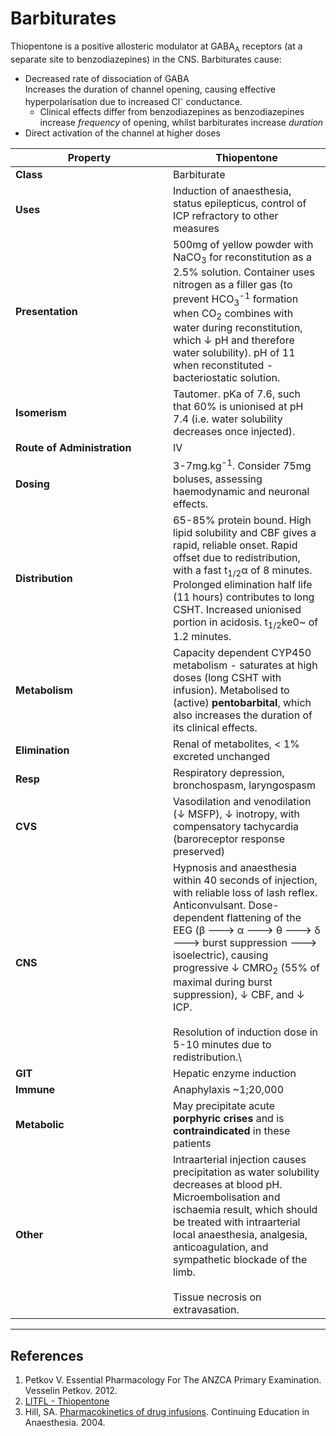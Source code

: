 # Barbiturates

Thiopentone is a positive allosteric modulator at GABA~A~ receptors (at a separate site to benzodiazepines) in the CNS. Barbiturates cause:

* Decreased rate of dissociation of GABA\
Increases the duration of channel opening, causing effective hyperpolarisation due to increased Cl^-^ conductance.
    * Clinical effects differ from benzodiazepines as benzodiazepines increase *frequency* of opening, whilst barbiturates increase *duration*
* Direct activation of the channel at higher doses\

|Property|Thiopentone
|--|--|
|**Class**|Barbiturate
|**Uses**|Induction of anaesthesia, status epilepticus, control of ICP refractory to other measures
|**Presentation**|500mg of yellow powder with NaCO~3~ for reconstitution as a 2.5% solution. Container uses nitrogen as a filler gas (to prevent HCO~3~^-1^ formation when CO~2~ combines with water during reconstitution, which ↓ pH and therefore water solubility). pH of 11 when reconstituted - bacteriostatic solution.
|**Isomerism**|Tautomer. pKa of 7.6, such that 60% is unionised at pH 7.4 (i.e. water solubility decreases once injected).
|**Route of Administration**|IV
|**Dosing**|3-7mg.kg^-1^. Consider 75mg boluses, assessing haemodynamic and neuronal effects.
|**Distribution**|65-85% protein bound. High lipid solubility and CBF gives a rapid, reliable onset. Rapid offset due to redistribution, with a fast t~1/2~α of 8 minutes. Prolonged elimination half life (11 hours) contributes to long CSHT. Increased unionised portion in acidosis. t~1/2~ke0~ of 1.2 minutes.
|**Metabolism**|Capacity dependent CYP450 metabolism - saturates at high doses (long CSHT with infusion). Metabolised to (active) **pentobarbital**, which also increases the duration of its clinical effects.
|**Elimination**|Renal of metabolites, < 1% excreted unchanged
|**Resp**|Respiratory depression, bronchospasm, laryngospasm
|**CVS**|Vasodilation and venodilation (↓ MSFP), ↓ inotropy, with compensatory tachycardia (baroreceptor response preserved)
|**CNS**|Hypnosis and anaesthesia within 40 seconds of injection, with reliable loss of lash reflex. Anticonvulsant. Dose-dependent flattening of the EEG (β 🡒 α 🡒 θ 🡒 δ 🡒 burst suppression 🡒 isoelectric), causing progressive ↓ CMRO~2~ (55% of maximal during burst suppression), ↓ CBF, and ↓ ICP. <br><br> Resolution of induction dose in 5-10 minutes due to redistribution.\
|**Endocrine**|↓ RBF causing ↓ UO
|**GIT**|Hepatic enzyme induction
|**Immune**|Anaphylaxis ~1;20,000
|**Metabolic**|May precipitate acute **porphyric crises** and is **contraindicated** in these patients
|**Other**|Intraarterial injection causes precipitation as water solubility decreases at blood pH. Microembolisation and ischaemia result, which should be treated with intraarterial local anaesthesia, analgesia, anticoagulation, and sympathetic blockade of the limb. <br><br> Tissue necrosis on extravasation.

---
## References

1. Petkov V. Essential Pharmacology For The ANZCA Primary Examination. Vesselin Petkov. 2012.
2. [LITFL - Thiopentone](http://lifeinthefastlane.com/book/critical-care-drugs/thiopentone/)
3. Hill, SA. [Pharmacokinetics of drug infusions](http://ceaccp.oxfordjournals.org/content/4/3/76.full.pdf). Continuing Education in Anaesthesia. 2004.